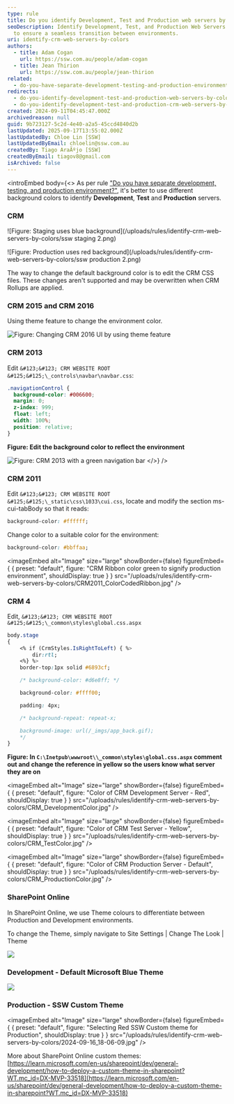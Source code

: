 ```yaml
---
type: rule
title: Do you identify Development, Test and Production web servers by colors?
seoDescription: Identify Development, Test, and Production Web Servers by colors
  to ensure a seamless transition between environments.
uri: identify-crm-web-servers-by-colors
authors:
  - title: Adam Cogan
    url: https://ssw.com.au/people/adam-cogan
  - title: Jean Thirion
    url: https://ssw.com.au/people/jean-thirion
related:
  - do-you-have-separate-development-testing-and-production-environments
redirects:
  - do-you-identify-development-test-and-production-web-servers-by-colors
  - do-you-identify-development-test-and-production-crm-web-servers-by-colors
created: 2024-09-11T04:45:47.000Z
archivedreason: null
guid: 9b723127-5c2d-4e40-a2a5-45ccd4840d2b
lastUpdated: 2025-09-17T13:55:02.000Z
lastUpdatedBy: Chloe Lin [SSW]
lastUpdatedByEmail: chloelin@ssw.com.au
createdBy: Tiago AraÃºjo [SSW]
createdByEmail: tiagov8@gmail.com
isArchived: false
---
```


<introEmbed
  body={<>
As per rule ["Do you have separate development, testing, and production environment?"](/do-you-have-separate-development-testing-and-production-environments), it's better to use different background colors to identify **Development**, **Test** and **Production** servers.

### CRM

![Figure: Staging uses blue background](/uploads/rules/identify-crm-web-servers-by-colors/ssw staging 2.png)

![Figure: Production uses red background](/uploads/rules/identify-crm-web-servers-by-colors/ssw production 2.png)

The way to change the default background color is to edit the CRM CSS files. These changes aren't supported and may be overwritten when CRM Rollups are applied.

### CRM 2015 and CRM 2016

Using theme feature to change the environment color.

![Figure: Changing CRM 2016 UI by using theme feature](/uploads/rules/identify-crm-web-servers-by-colors/CRM2015Theme.jpg)

### CRM 2013

Edit `&#123;&#123; CRM WEBSITE ROOT &#125;&#125;\_controls\navbar\navbar.css`:

```css
.navigationControl {
  background-color: #006600;
  margin: 0;
  z-index: 999;
  float: left;
  width: 100%;
  position: relative;
}
```

**Figure: Edit the background color to reflect the environment**

![Figure: CRM 2013 with a green navigation bar](/uploads/rules/identify-crm-web-servers-by-colors/crm2013_greenbar.jpg)
  </>}
/>
### CRM 2011

Edit `&#123;&#123; CRM WEBSITE ROOT &#125;&#125;\_static\css\1033\cui.css`, locate and modify the section ms-cui-tabBody so that it reads:

```css
background-color: #ffffff;
```

Change color to a suitable color for the environment:

```css
background-color: #bbffaa;
```


<imageEmbed
  alt="Image"
  size="large"
  showBorder={false}
  figureEmbed={ {
    preset: "default",
    figure: "CRM Ribbon color green to signify production environment",
    shouldDisplay: true
  } }
  src="/uploads/rules/identify-crm-web-servers-by-colors/CRM2011_ColorCodedRibbon.jpg"
/>

### CRM 4

Edit, `&#123;&#123; CRM WEBSITE ROOT &#125;&#125;\_common\styles\global.css.aspx`

```css
body.stage
{
    <% if (CrmStyles.IsRightToLeft) { %>
        dir:rtl;
    <%} %>
    border-top:1px solid #6893cf;

    /* background-color: #d6e8ff; */

    background-color: #ffff00;

    padding: 4px;

    /* background-repeat: repeat-x;

    background-image: url(/_imgs/app_back.gif);
    */
}
```

**Figure: In `C:\Inetpub\wwwroot\\_common\styles\global.css.aspx` comment out and change the reference in yellow so the users know what server they are on**


<imageEmbed
  alt="Image"
  size="large"
  showBorder={false}
  figureEmbed={ {
    preset: "default",
    figure: "Color of CRM Development Server - Red",
    shouldDisplay: true
  } }
  src="/uploads/rules/identify-crm-web-servers-by-colors/CRM_DevelopmentColor.jpg"
/>


<imageEmbed
  alt="Image"
  size="large"
  showBorder={false}
  figureEmbed={ {
    preset: "default",
    figure: "Color of CRM Test Server - Yellow",
    shouldDisplay: true
  } }
  src="/uploads/rules/identify-crm-web-servers-by-colors/CRM_TestColor.jpg"
/>


<imageEmbed
  alt="Image"
  size="large"
  showBorder={false}
  figureEmbed={ {
    preset: "default",
    figure: "Color of CRM Production Server - Default",
    shouldDisplay: true
  } }
  src="/uploads/rules/identify-crm-web-servers-by-colors/CRM_ProductionColor.jpg"
/>

### SharePoint Online

In SharePoint Online, we use Theme colours to differentiate between Production and Development environments.

To change the Theme, simply navigate to Site Settings | Change The Look | Theme

![](/uploads/rules/identify-crm-web-servers-by-colors/2024-09-16_18-10-35.jpg)

### Development - Default Microsoft Blue Theme

![](/uploads/rules/identify-crm-web-servers-by-colors/2024-09-16_18-03-50.jpg)

### Production - SSW Custom Theme


<imageEmbed
  alt="Image"
  size="large"
  showBorder={false}
  figureEmbed={ {
    preset: "default",
    figure: "Selecting Red SSW Custom theme for Production",
    shouldDisplay: true
  } }
  src="/uploads/rules/identify-crm-web-servers-by-colors/2024-09-16_18-06-09.jpg"
/>

More about SharePoint Online custom themes: [https://learn.microsoft.com/en-us/sharepoint/dev/general-development/how-to-deploy-a-custom-theme-in-sharepoint?WT.mc_id=DX-MVP-33518](https://learn.microsoft.com/en-us/sharepoint/dev/general-development/how-to-deploy-a-custom-theme-in-sharepoint?WT.mc_id=DX-MVP-33518)
